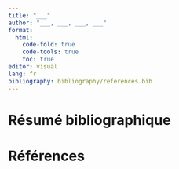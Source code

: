 ```yaml
---
title: "___"
author: "___, ___, ___, ___"
format:
  html:
    code-fold: true
    code-tools: true
    toc: true
editor: visual
lang: fr
bibliography: bibliography/references.bib
---
```


# Résumé bibliographique

<!--% Avant de pouvoir traiter efficacement vos données, vous devez comprendre le contexte et cerner la question posée. Utilisez les documents mis à votre disposition dans le sous-dossier `bibliography` pour découvrir le Doubs et les études qui ont été réalisées sur ce cours d'eau dans les années 1970-2000. Résumez vos observations en une dizaine de paragraphes au maximum (qu'est-ce que le Doubs, ses caractéristiques physiques, chimiques et ses communautés de poissons, ainsi que les problèmes de pollution). Consultez également les données fournies pour orienter votre réflexion. -->

# Références

<!--% N'indiquez rien ci-dessous. Vos références bibliographiques y seront insérées (vous devez les citer avec le balisage Markdown adéquat dans le texte ci-dessus pour cela). -->
